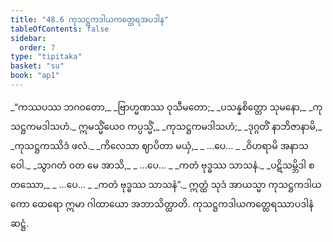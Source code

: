 ```yaml
---
title: "48.6 ကုသဋ္ဌကဒါယကတ္ထေရအပဒါန"
tableOfContents: false
sidebar:
  order: 7
type: "tipitaka"
basket: "su"
book: "ap1"
---
```



<DynamicBreadcrumb />

<Division number="56" book="ap1">

<Paragraph number="6131" type="verses" book="ap1">
_“ကဿပဿ ဘဂဝတော,_  
_ဗြာဟ္မဏဿ ဝုသီမတော;_  
_ပသန္နစိတ္တော သုမနော,_  
_ကုသဋ္ဌကမဒါသဟံ._  

</Paragraph>

</Division>
<Division number="57" book="ap1">

<Paragraph number="6132" type="verses" book="ap1">
ဣမသ္မိံယေဝ ကပ္ပသ္မိံ,_  
_ကုသဋ္ဌကမဒါသဟံ;_  
_ဒုဂ္ဂတိံ နာဘိဇာနာမိ,_  
_ကုသဋ္ဌကဿိဒံ ဖလံ._  

</Paragraph>

</Division>
<Division number="58" book="ap1">

<Paragraph number="6133" type="verses" book="ap1">
_ကိလေသာ ဈာပိတာ မယှံ,_  
_ …ပေ… _  
_ဝိဟရာမိ အနာသဝေါ._  

</Paragraph>

</Division>
<Division number="59" book="ap1">

<Paragraph number="6134" type="verses" book="ap1">
_သွာဂတံ ဝတ မေ အာသိ,_  
_ …ပေ… _  
_ကတံ ဗုဒ္ဓဿ သာသနံ._  

</Paragraph>

</Division>
<Division number="60" book="ap1">

<Paragraph number="6135" type="verses" book="ap1">
_ပဋိသမ္ဘိဒါ စတဿော,_  
_ …ပေ… _  
_ကတံ ဗုဒ္ဓဿ သာသနံ”._  

</Paragraph>

<Paragraph number="6136" book="ap1">
ဣတ္ထံ သုဒံ အာယသ္မာ ကုသဋ္ဌကဒါယကော ထေရော ဣမာ ဂါထာယော အဘာသိတ္ထာတိ.

</Paragraph>
</Division>

<Paragraph number="6137" type="center" book="ap1">
ကုသဋ္ဌကဒါယကတ္ထေရဿာပဒါနံ ဆဋ္ဌံ.
</Paragraph>